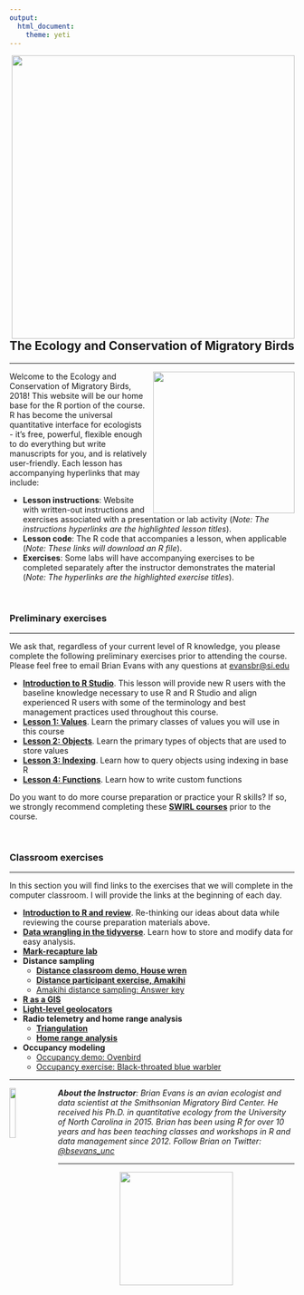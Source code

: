 ```yaml
---
output:
  html_document:
    theme: yeti
---
```


<!-- html head --> 

<head>
<link rel="stylesheet" href="https://cdnjs.cloudflare.com/ajax/libs/font-awesome/4.7.0/css/font-awesome.min.css">
<link rel="stylesheet" type="text/css" href="css/styles.css">
<!--link rel="stylesheet" href="https://maxcdn.bootstrapcdn.com/bootstrap/3.3.7/css/bootstrap.min.css"-->
</head>

<div class = "row">
<img style="float:right;padding-left:25px;border:none" src="images/smsc_logo.jpg" width = "500px"/>
</div>

<br>
<div class = "row">

<h2 style="text-align: left;">The Ecology and Conservation of Migratory Birds</h2>
<hr>
<img style="float:right;padding-left:10px;border:none" src="images/catbirdBanded.jpg" width = "250px"/>

<p>Welcome to the Ecology and Conservation of Migratory Birds, 2018! This website will be our home base for the R portion of the course. R has become the universal quantitative interface for ecologists - it's free, powerful, flexible enough to do everything but write manuscripts for you, and is relatively user-friendly. Each lesson has accompanying hyperlinks that may include:</p>
<ul>
<li><b>Lesson instructions</b>: Website with written-out instructions and exercises associated with a presentation or lab activity (<i>Note: The instructions hyperlinks are the highlighted lesson titles</i>).</li>
<li><b>Lesson code</b>: The R code that accompanies a lesson, when applicable (<i>Note: These links will download an R file</i>).</li>
<li><b>Exercises</b>: Some labs will have accompanying exercises to be completed separately after the instructor demonstrates the material (<i>Note: The hyperlinks are the highlighted exercise titles</i>).</li>
</ul>
</div>
<br>

<h3>Preliminary exercises</h3>
<hr>
<p>We ask that, regardless of your current level of R knowledge, you please complete the following preliminary exercises prior to attending the course. Please feel free to email Brian Evans with any questions at <a href="mailto:evansbr@si.edu">evansbr@si.edu</a></p>
 
<ul>
<li><b><a href = "https://smbc.shinyapps.io/mb2018-L0-intro_RStudio" target="_blank">Introduction to R Studio</a></b>. This lesson will provide new R users with the baseline knowledge necessary to use R and R Studio and align experienced R users with some of the terminology and best management practices used throughout this course.
</li>
<li><b><a href = "https://smbc.shinyapps.io/mb2018-L1-rValues" target="_blank">Lesson 1: Values</a></b>. Learn the primary classes of values you will use in this course</li>
<li><b><a href = "https://smbc.shinyapps.io/mb2018-L2-rObjects" target="_blank">Lesson 2: Objects</a></b>. Learn the primary types of objects that are used to store values</li>
<li><b><a href = "https://smbc.shinyapps.io/mb2018-L3-indexing" target="_blank">Lesson 3: Indexing</a></b>. Learn how to query objects using indexing in base R</li>
<li><b><a href = "https://smbc.shinyapps.io/mb2018-L4-functions" target="_blank">Lesson 4: Functions</a></b>. Learn how to write custom functions</li>
</ul>

<p>Do you want to do more course preparation or practice your R skills? If so, we strongly recommend completing these <a href = "https://smbc-nzp.github.io/mb2018/mb2018-swirl.html" target = "_blank"><b>SWIRL courses</b></a> prior to the course.</p>

<br>
<h3>Classroom exercises</h3>
<hr>
<p>In this section you will find links to the exercises that we will complete in the computer classroom. I will provide the links at the beginning of each day.</p> 

<ul>
<li><b><a href = "https://smbc-nzp.github.io/mb2018/mb2018-intro.html" target="_blank">Introduction to R and review</a></b>. Re-thinking our ideas about data while reviewing the course preparation materials above.</li>
<li><b><a href = "https://smbc-nzp.github.io/mb2018/mb2018-wrangling.html" target="_blank">Data wrangling in the tidyverse</a></b>. Learn how to store and modify data for easy analysis.</li>
<li><a href = "https://smbc-nzp.github.io/mb2018/mb2018-markRecapture.html" target="_blank"><b>Mark-recapture lab</b></a></li>
<li><b>Distance sampling</b>
<ul>
<li><a href = "https://smbc-nzp.github.io/mb2018/HouseWrenExercise_distance_2.html" target="_blank"><b>Distance classroom demo, House wren</b></a></li>
<li><a href = "https://smbc-nzp.github.io/mb2018/AmakihiDistanceSampling_2018_ExerciseRmd.html" target="_blank"><b>Distance participant exercise, Amakihi</b></a></li>
<li><a href =  "https://smbc-nzp.github.io/mb2018/AmakihiDistanceSampling_2018_Key.html" target = "_blank">Amakihi distance sampling: Answer key</a></li>
</ul>
</li>
<li><a href = "https://smbc-nzp.github.io/mb2018/mb2018-gisR.html" target="_blank"><b>R as a GIS</b></a></li>
<li><a href = "https://smbc-nzp.github.io/mb2018/mb2018-geolocator.html" target="_blank"><b>Light-level geolocators</b></a></li>
<li><b>Radio telemetry and home range analysis</b>
<ul>
<li><a href = "https://smbc-nzp.github.io/mb2018/mb2018-telemetry.html" target="_blank"><b>Triangulation</b></a></li>
<li><a href = "https://smbc-nzp.github.io/mb2018/mb2018-homeRange.html" target="_blank"><b>Home range analysis</b></a></li>
</ul>
</li>
<li><b>Occupancy modeling</b>
<ul>
<li><a href = "https://smbc-nzp.github.io/mb2018/OccupancyDemo_Oven.html" target="_blank">Occupancy demo: Ovenbird</a></li>
<li><a href = "https://smbc-nzp.github.io/mb2018/OccupancyExercise_BLBW.html" target="_blank">Occupancy exercise: Black-throated blue warbler</a></li>
</ul>
</li>
</ul>

<div class = "row">
<hr>
<img src = "images/robotBird.jpg"
  style = "float:left;
  padding-left: 0px;
  padding-right: 10px;
  width: 15%;">
<i><p><b>About the Instructor</b>: Brian Evans is an avian ecologist and data scientist at the Smithsonian Migratory Bird Center. He received his Ph.D. in quantitative ecology from the University of North Carolina in 2015. Brian has been using R for over 10 years and has been teaching classes and workshops in R and data management since 2012. Follow Brian on Twitter: <a href = "https://twitter.com/bsevans_unc">@bsevans_unc</a></i></p>
</div>
<hr>
<div class = "row">
<img 
  src="images/nzpLogo.png"
  style= "display: block;
    margin-left: auto;
    margin-right: auto;
    width: 200px;"/>
</div>


